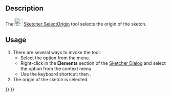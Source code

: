 <languages/>

{{Docnav
|[[Sketcher_CarbonCopy|Carbon copy]]
|[[Sketcher_SelectHorizontalAxis|Select horizontal axis]]
|[[Sketcher_Workbench|Sketcher]]
|IconL=Sketcher_CarbonCopy.svg‎
|IconR=Sketcher_SelectHorizontalAxis.svg
|IconC=Workbench_Sketcher.svg
}}

<div class="mw-translate-fuzzy">
{{GuiCommand/es|Name=Sketcher SelectOrigin|Workbenches=[[Sketcher Workbench/es|Sketcher]]|MenuLocation=Sketch → Sketcher tools → Select Origin|Shortcut=Shift+Ctrl+O|Version=0.15}}
</div>

==Description==

The [[Image:Sketcher_SelectOrigin.svg|24px]] [[Sketcher_SelectOrigin|Sketcher SelectOrigin]] tool selects the origin of the sketch.

==Usage==

# There are several ways to invoke the tool:
#* Select the {{MenuCommand|Sketch → Sketcher tools → [[File:Sketcher_SelectOrigin.svg|16px]] Select origin}} option from the menu.
#* Right-click in the '''Elements''' section of the [[Sketcher_Dialog|Sketcher Dialog]] and select the {{MenuCommand|[[Image:Sketcher_SelectOrigin.svg|16px]] Select Origin}} option from the context menu.
#* Use the keyboard shortcut: {{KEY|Z}} then {{KEY|O}}.
# The origin of the sketch is selected.


{{Docnav
|[[Sketcher_CarbonCopy|Carbon copy]]
|[[Sketcher_SelectHorizontalAxis|Select horizontal axis]]
|[[Sketcher_Workbench|Sketcher]]
|IconL=Sketcher_CarbonCopy.svg‎
|IconR=Sketcher_SelectHorizontalAxis.svg
|IconC=Workbench_Sketcher.svg
}}

{{Sketcher_Tools_navi{{#translation:}}}}
{{Userdocnavi{{#translation:}}}}